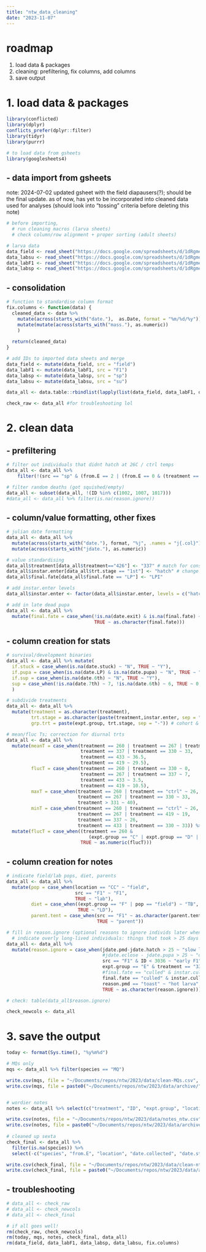 ```yaml
---
title: "ntw_data_cleaning"
date: "2023-11-07"
---
```


# roadmap

1. load data & packages
2. cleaning: prefiltering, fix columns, add columns
3. save output

# 1. load data & packages
```r
library(conflicted)
library(dplyr)
conflicts_prefer(dplyr::filter)
library(tidyr)
library(purrr)

# to load data from gsheets
library(googlesheets4)
```

## - data import from gsheets

note: 2024-07-02 updated gsheet with the field diapausers(?); should be the final update. as of now, has yet to be incorporated into cleaned data used for analyses (should look into "tossing" criteria before deleting this note)

```r
# before importing,
  # run cleaning macros (larva sheets)
  # check column/row alignment + proper sorting (adult sheets)

# larva data
data_field <- read_sheet("https://docs.google.com/spreadsheets/d/1dRgmeeCW1Ou5ayrtXnEL6NBKLB3Leo9ZHec7Y9AFhm0/edit#gid=188618561", sheet = "june field", col_types = "c")
data_labsu <- read_sheet("https://docs.google.com/spreadsheets/d/1dRgmeeCW1Ou5ayrtXnEL6NBKLB3Leo9ZHec7Y9AFhm0/edit#gid=188618561", sheet="june 2023 lab", col_types = "c")
data_labF1 <- read_sheet("https://docs.google.com/spreadsheets/d/1dRgmeeCW1Ou5ayrtXnEL6NBKLB3Leo9ZHec7Y9AFhm0/edit#gid=188618561", sheet="lab F1", col_types = "c")
data_labsp <- read_sheet("https://docs.google.com/spreadsheets/d/1dRgmeeCW1Ou5ayrtXnEL6NBKLB3Leo9ZHec7Y9AFhm0/edit#gid=188618561", sheet="consolidated + tidyed", col_types = "c")
```

## - consolidation

```r
# function to standardise column format
fix.columns <- function(data) {
  cleaned_data <- data %>%
    mutate(across(starts_with("date."),  as.Date, format = "%m/%d/%y")) %>%
    mutate(mutate(across(starts_with("mass."), as.numeric))
    )
  
  return(cleaned_data)
}

# add IDs to imported data sheets and merge
data_field <- mutate(data_field, src = "field")
data_labF1 <- mutate(data_labF1, src = "F1")
data_labsp <- mutate(data_labsp, src = "sp")
data_labsu <- mutate(data_labsu, src = "su")

data_all <- data.table::rbindlist(lapply(list(data_field, data_labF1, data_labsp, data_labsu), fix.columns), fill = T)

check_raw <- data_all #for troubleshooting lol
```


# 2. clean data

## - prefiltering
```r
# filter out individuals that didnt hatch at 26C / ctrl temps
data_all <- data_all %>%
    filter(!(src == "sp" & (from.E == 2 | (from.E == 0 & (treatment == 337 | treatment == 330 | treatment == 267)))))

# filter random deaths (got squished/empty)
data_all <- subset(data_all, !(ID %in% c(1002, 1007, 1017)))
#data_all <- data_all %>% filter(is.na(reason.ignore))
```

## - column/value formatting, other fixes
```r
# julian date formatting
data_all <- data_all %>%
  mutate(across(starts_with("date."), format, "%j", .names = "j{.col}")) %>%
  mutate(across(starts_with("jdate."), as.numeric))

# value standardising
data_all$treatment[data_all$treatment=="426"] <- "337" # match for consistency
data_all$instar.enter[data_all$trt.stage == "1st"] <- "hatch" # change field 1sts to hatchlings
data_all$final.fate[data_all$final.fate == "LP"] <- "LPI"

# add instar.enter levels
data_all$instar.enter <- factor(data_all$instar.enter, levels = c("hatch", "1st", "3rd", "4th"))

# add in late dead pupa
data_all <- data_all %>%
  mutate(final.fate = case_when(!is.na(date.exit) & is.na(final.fate) ~ "pupa",
                                TRUE ~ as.character(final.fate)))
```

## - column creation for stats
```r
# survival/development binaries
data_all <- data_all %>% mutate(
  if.stuck = case_when(is.na(date.stuck) ~ "N", TRUE ~ "Y"),
  if.pupa = case_when(is.na(date.LP) & is.na(date.pupa) ~ "N", TRUE ~ "Y"),
  if.sup = case_when(is.na(date.6th) ~ "N", TRUE ~ "Y"),
  sup = case_when(!is.na(date.7th) ~ 7, !is.na(date.6th) ~ 6, TRUE ~ 0) # type of sup
  )

# subdivide treatments
data_all <- data_all %>%
  mutate(treatment = as.character(treatment),
         trt.stage = as.character(paste(treatment,instar.enter, sep = "-")), # treatment @ instar
         grp.trt = paste(expt.group, trt.stage, sep = "-")) # cohort & treatment

# mean/fluc Ts; correction for diurnal trts
data_all <- data_all %>%
  mutate(meanT = case_when(treatment == 260 | treatment == 267 | treatment == "ctrl" ~ 26,
                           treatment == 337 | treatment == 330 ~ 33,
                           treatment == 433 ~ 36.5,
                           treatment == 419 ~ 29.5),
         flucT = case_when(treatment == 260 | treatment == 330 ~ 0,
                           treatment == 267 | treatment == 337 ~ 7,
                           treatment == 433 ~ 3.5,
                           treatment == 419 ~ 10.5),
         maxT = case_when(treatment == 260 | treatment == "ctrl" ~ 26,
                          treatment == 267 | treatment == 330 ~ 33,
                          treatment > 331 ~ 40),
         minT = case_when(treatment == 260 | treatment == "ctrl" ~ 26,
                          treatment == 267 | treatment == 419 ~ 19,
                          treatment == 337 ~ 26,
                          treatment == 433 | treatment == 330 ~ 33)) %>%
  mutate(flucT = case_when((treatment == 260 & 
                              (expt.group == "C" | expt.group == "D" | expt.group == "E" | expt.group == "F" | expt.group == "G" | expt.group == "H")) ~ 2.5,
                           TRUE ~ as.numeric(flucT)))
```

## - column creation for notes
```r
# indicate field/lab pops, diet, parents
data_all <- data_all %>%
  mutate(pop = case_when(location == "CC" ~ "field",
                         src == "F1" ~ "F1",
                         TRUE ~ "lab"),
         diet = case_when((expt.group == "F" | pop == "field") ~ "TB",
                          TRUE ~ "LD"),
         parent.tent = case_when(src == "F1" ~ as.character(parent.tent),
                                 TRUE ~ "parent"))

# fill in reason.ignore (optional reasons to ignore individs later when graphing/stats/etc)
  # indicate overly long-lived individuals: things that took > 25 days to die
data_all <- data_all %>% 
  mutate(reason.ignore = case_when(jdate.pmd-jdate.hatch > 25 ~ "slow larva",
                                   #jdate.eclose - jdate.pupa > 25 ~ "diapaused?",
                                   src == "F1" & ID < 3036 ~ "early F1",
                                   expt.group == "E" & treatment == "337" & ID < 247 ~ "early field",
                                   #final.fate == "culled" & instar.culled == "pupa" ~ "winter culling",
                                   final.fate == "culled" & instar.culled != "pupa" ~ "culled larva",
                                   reason.pmd == "toast" ~ "hot larva",
                                   TRUE ~ as.character(reason.ignore)))

# check: table(data_all$reason.ignore)

check_newcols <- data_all
```

# 3. save the output

```r
today <- format(Sys.time(), "%y%m%d")

# MQs only
mqs <- data_all %>% filter(species == "MQ")

write.csv(mqs, file = "~/Documents/repos/ntw/2023/data/clean-MQs.csv", row.names = FALSE)
write.csv(mqs, file = paste0("~/Documents/repos/ntw/2023/data/archive/", today, "_clean-MQs.csv" ), row.names = FALSE)


# wordier notes
notes <- data_all %>% select(c("treatment", "ID", "expt.group", "location", "date.collected", "date.stuck", "time.in.approx", "dv", "mass.died", "pupa.deformities", "notes", "reason.pmd", "reason.ignore", ends_with(".stuck"), ends_with(".culled")))

write.csv(notes, file = "~/Documents/repos/ntw/2023/data/notes_ntw.csv", row.names = FALSE)
write.csv(notes, file = paste0("~/Documents/repos/ntw/2023/data/archive/", today, "_notes_ntw.csv" ), row.names = FALSE)
  
# cleaned up sexta
check_final <- data_all %>%
  filter(is.na(species)) %>% 
  select(-c("species", "from.E", "location", "date.collected", "date.stuck", "time.in.approx", "dv", "pupa.deformities", "mass.died", "toss.if", "old.date.pmd", "reason.pmd", "fate.code", "notes", "mass.stuck", "date.stuck", ends_with(".culled"), "eclose-3"))

write.csv(check_final, file = "~/Documents/repos/ntw/2023/data/clean-ntw.csv", row.names = FALSE)
write.csv(check_final, file = paste0("~/Documents/repos/ntw/2023/data/archive/", today, "_clean_ntw.csv" ), row.names = FALSE)
```

## - troubleshooting

```r
# data_all <- check_raw
# data_all <- check_newcols
# data_all <- check_final
```

```r
# if all goes well!
rm(check_raw, check_newcols)
rm(today, mqs, notes, check_final, data_all)
rm(data_field, data_labF1, data_labsp, data_labsu, fix.columns)
```
